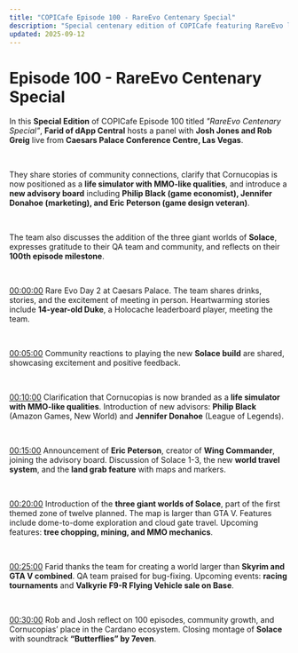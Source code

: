 ```yaml
---
title: "COPICafe Episode 100 - RareEvo Centenary Special"
description: "Special centenary edition of COPICafe featuring RareEvo live panel, new advisory board members, Solace updates, community stories, and reflections on 100 episodes."
updated: 2025-09-12
---
```


# Episode 100 - <span className="text-orange-500">RareEvo Centenary Special</span>  

In this **Special Edition** of COPICafe Episode 100 titled *"RareEvo Centenary Special"*, **Farid of dApp Central** hosts a panel with **Josh Jones and Rob Greig** live from **Caesars Palace Conference Centre, Las Vegas**.  

</br>  

They share stories of community connections, clarify that Cornucopias is now positioned as a **life simulator with MMO-like qualities**, and introduce a **new advisory board** including **Philip Black (game economist), Jennifer Donahoe (marketing), and Eric Peterson (game design veteran)**.  

</br>  

The team also discusses the addition of the three giant worlds of **Solace**, expresses gratitude to their QA team and community, and reflects on their **100th episode milestone**.  

</br>  

[00:00:00](https://youtube.com/watch?v=oLGzbM_mx2w&t=0) Rare Evo Day 2 at Caesars Palace. The team shares drinks, stories, and the excitement of meeting in person. Heartwarming stories include **14-year-old Duke**, a Holocache leaderboard player, meeting the team.  

</br>  

[00:05:00](https://youtube.com/watch?v=oLGzbM_mx2w&t=300) Community reactions to playing the new **Solace build** are shared, showcasing excitement and positive feedback.  

</br>  

[00:10:00](https://youtube.com/watch?v=oLGzbM_mx2w&t=600) Clarification that Cornucopias is now branded as a **life simulator with MMO-like qualities**. Introduction of new advisors: **Philip Black** (Amazon Games, New World) and **Jennifer Donahoe** (League of Legends).  

</br>  

[00:15:00](https://youtube.com/watch?v=oLGzbM_mx2w&t=900) Announcement of **Eric Peterson**, creator of **Wing Commander**, joining the advisory board. Discussion of Solace 1-3, the new **world travel system**, and the **land grab feature** with maps and markers.  

</br>  

[00:20:00](https://youtube.com/watch?v=oLGzbM_mx2w&t=1200) Introduction of the **three giant worlds of Solace**, part of the first themed zone of twelve planned. The map is larger than GTA V. Features include dome-to-dome exploration and cloud gate travel. Upcoming features: **tree chopping, mining, and MMO mechanics**.  

</br>  

[00:25:00](https://youtube.com/watch?v=oLGzbM_mx2w&t=1500) Farid thanks the team for creating a world larger than **Skyrim and GTA V combined**. QA team praised for bug-fixing. Upcoming events: **racing tournaments** and **Valkyrie F9-R Flying Vehicle sale on Base**.  

</br>  

[00:30:00](https://youtube.com/watch?v=oLGzbM_mx2w&t=1800) Rob and Josh reflect on 100 episodes, community growth, and Cornucopias’ place in the Cardano ecosystem. Closing montage of **Solace** with soundtrack **“Butterflies” by 7even**.  
